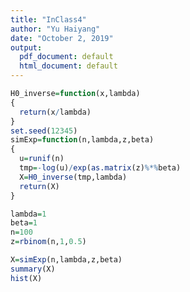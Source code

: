 ```yaml
---
title: "InClass4"
author: "Yu Haiyang"
date: "October 2, 2019"
output:
  pdf_document: default
  html_document: default
---
```



```r
H0_inverse=function(x,lambda)
{
  return(x/lambda)
}
set.seed(12345)
simExp=function(n,lambda,z,beta)
{
  u=runif(n)
  tmp=-log(u)/exp(as.matrix(z)%*%beta)
  X=H0_inverse(tmp,lambda)
  return(X)
}

lambda=1
beta=1
n=100
z=rbinom(n,1,0.5)

X=simExp(n,lambda,z,beta)
summary(X)
hist(X)




```
